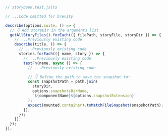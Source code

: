 ```ts
// storybook.test.js|ts

// ...Code omitted for brevity

describe(options.suite, () => {
  // 👇 Add storyDir in the arguments list
  getAllStoryFiles().forEach(({ filePath, storyFile, storyDir }) => {
    // ...Previously existing code
    describe(title, () => {
      // ...Previously existing code
      stories.forEach(({ name, story }) => {
        // ...Previously existing code
        testFn(name, async () => {
          // ...Previously existing code

          // 👇 Define the path to save the snapshot to:
          const snapshotPath = path.join(
            storyDir,
            options.snapshotsDirName,
            `${componentName}${options.snapshotExtension}`
          );
          expect(mounted.container).toMatchFileSnapshot(snapshotPath);
        });
      });
    });
  });
});
```
